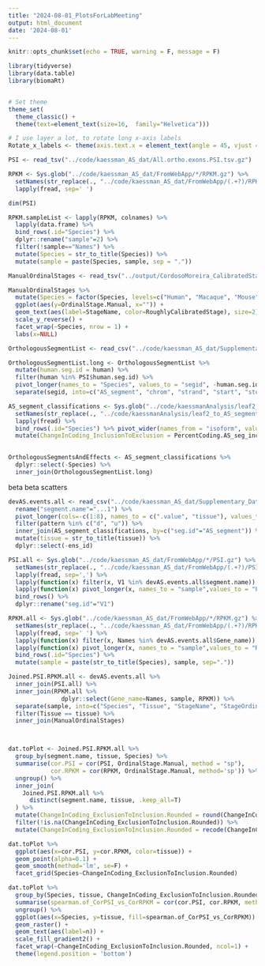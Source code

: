 ```yaml
---
title: "2024-08-01_PlotsForLabMeeting"
output: html_document
date: '2024-08-01'
---
```


```r
knitr::opts_chunk$set(echo = TRUE, warning = F, message = F)
```

```r
library(tidyverse)
library(data.table)
library(biomaRt)


# Set theme
theme_set(
  theme_classic() +
  theme(text=element_text(size=16,  family="Helvetica")))

# I use layer a lot, to rotate long x-axis labels
Rotate_x_labels <- theme(axis.text.x = element_text(angle = 45, vjust = 1, hjust=1))

PSI <- read_tsv("../code/kaessman_AS_dat/All.ortho.exons.PSI.tsv.gz")

RPKM <- Sys.glob("../code/kaessman_AS_dat/FromWebApp/*/RPKM.gz") %>%
  setNames(str_replace(., "../code/kaessman_AS_dat/FromWebApp/(.+?)/RPKM.gz", "\\1")) %>%
  lapply(fread, sep=' ')

dim(PSI)

RPKM.sampleList <- lapply(RPKM, colnames) %>%
  lapply(data.frame) %>%
  bind_rows(.id="Species") %>%
  dplyr::rename("sample"=2) %>%
  filter(!sample=="Names") %>%
  mutate(Species = str_to_title(Species)) %>%
  mutate(sample = paste(Species, sample, sep = "."))

ManualOrdinalStages <- read_tsv("../output/CordosoMoreira_CalibratedStageTable.tsv")

ManualOrdinalStages %>%
  mutate(Species = factor(Species, levels=c("Human", "Macaque", "Mouse", "Rat", "Rabbit", "Opossum", "Chicken"))) %>%
  ggplot(aes(y=OrdinalStage.Manual, x="")) +
  geom_text(aes(label=StageName, color=RoughlyCalibratedStage), size=2) +
  scale_y_reverse() +
  facet_wrap(~Species, nrow = 1) +
  labs(x=NULL)


```

```r
OrthologousSegmentList <- read_csv("../code/kaessman_AS_dat/Supplementary_Data/Supplementary_Data_8.csv")

OrthologousSegmentList.long <- OrthologousSegmentList %>%
  mutate(human.seg.id = human) %>%
  filter(human %in% PSI$human.seg.id) %>%
  pivot_longer(names_to = "Species", values_to = "segid", -human.seg.id) %>%
  separate(segid, into=c("AS_segment", "chrom", "strand", "start", "stop"), sep=":", convert=T)

AS_segment_classifications <- Sys.glob("../code/kaessmanAnalysis/leaf2_to_AS_segments/*.collapsed.tsv.gz") %>%
  setNames(str_replace(., "../code/kaessmanAnalysis/leaf2_to_AS_segments/(.+?).collapsed.tsv.gz", "\\1")) %>%
  lapply(fread) %>%
  bind_rows(.id="Species") %>% pivot_wider(names_from = "isoform", values_from = c("PercentCoding", "n"), names_sep=".") %>%
  mutate(ChangeInCoding_InclusionToExclusion = PercentCoding.AS_seg_included - PercentCoding.AS_seg_excluded)
  

OrthologousSegmentsAndEffects <- AS_segment_classifications %>%
  dplyr::select(-Species) %>%
  inner_join(OrthologousSegmentList.long)
```

beta beta scatters

```r
devAS.events.all <- read_csv("../code/kaessman_AS_dat/Supplementary_Data/Supplementary_Data_9.csv") %>%
  rename("segment.name"="...1") %>%
  pivot_longer(cols=-c(1:8), names_to = c(".value", "tissue"), values_to = c("value"), names_pattern=c("(^.+)\\.(.+$)")) %>%
  filter(pattern %in% c("d", "u")) %>%
  inner_join(AS_segment_classifications, by=c("seg.id"="AS_segment")) %>%
  mutate(tissue = str_to_title(tissue)) %>%
  dplyr::select(-ens_id)

PSI.all <- Sys.glob("../code/kaessman_AS_dat/FromWebApp/*/PSI.gz") %>%
  setNames(str_replace(., "../code/kaessman_AS_dat/FromWebApp/(.+?)/PSI.gz", "\\1")) %>%
  lapply(fread, sep=',') %>%
  lapply(function(x) filter(x, V1 %in% devAS.events.all$segment.name)) %>%
  lapply(function(x) pivot_longer(x, names_to = "sample",values_to = "PSI",-V1)) %>%
  bind_rows() %>%
  dplyr::rename("seg.id"="V1")

RPKM.all <- Sys.glob("../code/kaessman_AS_dat/FromWebApp/*/RPKM.gz") %>%
  setNames(str_replace(., "../code/kaessman_AS_dat/FromWebApp/(.+?)/RPKM.gz", "\\1")) %>%
  lapply(fread, sep=' ') %>%
  lapply(function(x) filter(x, Names %in% devAS.events.all$Gene_name)) %>%
  lapply(function(x) pivot_longer(x, names_to = "sample",values_to = "RPKM",-Names)) %>%
  bind_rows(.id="Species") %>%
  mutate(sample = paste(str_to_title(Species), sample, sep="."))

Joined.PSI.RPKM.all <- devAS.events.all %>%
  inner_join(PSI.all) %>%
  inner_join(RPKM.all %>%
               dplyr::select(Gene_name=Names, sample, RPKM)) %>%
  separate(sample, into=c("Species", "Tissue", "StageName", "StageOrdinal"), convert=T, remove=F) %>%
  filter(Tissue == tissue) %>%
  inner_join(ManualOrdinalStages)



dat.toPlot <- Joined.PSI.RPKM.all %>%
  group_by(segment.name, tissue, Species) %>%
  summarise(cor.PSI = cor(PSI, OrdinalStage.Manual, method = "sp"),
            cor.RPKM = cor(RPKM, OrdinalStage.Manual, method='sp')) %>%
  ungroup() %>%
  inner_join(
    Joined.PSI.RPKM.all %>%
      distinct(segment.name, tissue, .keep_all=T)
  ) %>%
  mutate(ChangeInCoding_ExclusionToInclusion.Rounded = round(ChangeInCoding_InclusionToExclusion*-1)) %>%
  filter(!is.na(ChangeInCoding_ExclusionToInclusion.Rounded)) %>%
  mutate(ChangeInCoding_ExclusionToInclusion.Rounded = recode(ChangeInCoding_ExclusionToInclusion.Rounded, `1`="NMD-S", `0`="NoChange", `-1`="NMD-R"))

dat.toPlot %>%
  ggplot(aes(x=cor.PSI, y=cor.RPKM, color=tissue)) +
  geom_point(alpha=0.1) +
  geom_smooth(method='lm', se=F) +
  facet_grid(Species~ChangeInCoding_ExclusionToInclusion.Rounded)

dat.toPlot %>%
  group_by(Species, tissue, ChangeInCoding_ExclusionToInclusion.Rounded) %>%
  summarise(spearman.of_CorPSI_vs_CorRPKM = cor(cor.PSI, cor.RPKM, method='s', use="pairwise.complete.obs"), n=n()) %>%
  ungroup() %>%
  ggplot(aes(x=Species, y=tissue, fill=spearman.of_CorPSI_vs_CorRPKM)) +
  geom_raster() +
  geom_text(aes(label=n)) +
  scale_fill_gradient2() +
  facet_wrap(~ChangeInCoding_ExclusionToInclusion.Rounded, ncol=1) +
  theme(legend.position = 'bottom')
  
```


